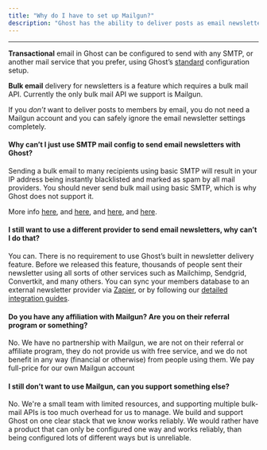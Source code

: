 ```yaml
---
title: "Why do I have to set up Mailgun?"
description: "Ghost has the ability to deliver posts as email newsletters natively. A bulk-mail provider is required to use this feature and SMTP cannot be used."
---
```


---

**Transactional** email in Ghost can be configured to send with any SMTP, or another mail service that you prefer, using Ghost’s [standard](/config/) configuration setup.

**Bulk email** delivery for newsletters is a feature which requires a bulk mail API. Currently the only bulk mail API we support is Mailgun.

If you _don’t_ want to deliver posts to members by email, you do not need a Mailgun account and you can safely ignore the email newsletter settings completely.

#### Why can’t I just use SMTP mail config to send email newsletters with Ghost?

Sending a bulk email to many recipients using basic SMTP will result in your IP address being instantly blacklisted and marked as spam by all mail providers. You should never send bulk mail using basic SMTP, which is why Ghost does not support it.

More info [here](https://serversmtp.com/smtp-server-newsletter/), and [here](https://help.campaignmonitor.com/how-why-isps-block-emails), and [here](https://www.mailgun.com/blog/email-blasts-dos-donts-mass-email-sending/), and [here](https://webmasters.stackexchange.com/questions/19168/how-to-send-mass-email-and-not-get-treated-as-spam).

#### I still want to use a different provider to send email newsletters, why can’t I do that?

You can. There is no requirement to use Ghost’s built in newsletter delivery feature. Before we released this feature, thousands of people sent their newsletter using all sorts of other services such as Mailchimp, Sendgrid, Convertkit, and many others. You can sync your members database to an external newsletter provider via [Zapier](https://ghost.org/integrations/zapier/), or by following our [detailed integration guides](https://ghost.org/integrations/?tag=email).

#### Do you have any affiliation with Mailgun? Are you on their referral program or something?

No. We have no partnership with Mailgun, we are not on their referral or affiliate program, they do not provide us with free service, and we do not benefit in any way (financial or otherwise) from people using them. We pay full-price for our own Mailgun account

#### I still don’t want to use Mailgun, can you support something else?

No. We're a small team with limited resources, and supporting multiple bulk-mail APIs is too much overhead for us to manage. We build and support Ghost on one clear stack that we know works reliably. We would rather have a product that can only be configured one way and works reliably, than being configured lots of different ways but is unreliable.
